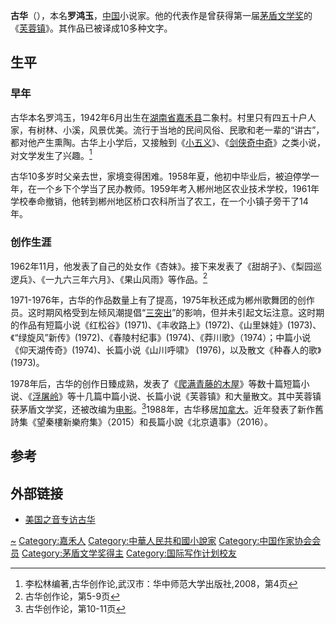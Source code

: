 {{Infobox writer
| 图像     = 
| 图像说明 = 
| 姓名     = 古华
| 笔名     = 
| 原名     = 罗鸿玉
| 出生     = {{birth year and age|1942|06|20}} 
| 出生地点 = {{ROC}}[[湖南省_(中華民國)|湖南省]][[嘉禾县|嘉禾县]]二象村
| 逝世     = <!--卒年在前生年在后{{death date and age|YYYY|MM|DD|YYYY|MM|DD}} 或{{Death year and age| }}-->
| 逝世地点 = 
| 居处     = [[温哥华|温哥华]]
| 职业     = 作家
| 国籍     = {{加拿大}}
| 种族     = 汉族
| 母校     = 郴州农业专科学校
| 创作时期 = 1962年至今
| 体裁     = 小说、散文
| 主题     = 农村生活
| 文学运动 = 
| 代表作   = 《芙蓉镇》<br />《爬满青藤的木屋》
| 配偶     =  <!--{{marriage|姓名|结婚年|离婚年}} -->
| 伴侣     = 
| 子女     = 
| 亲属     = 
| 受影响于 = 
| 施影响于 = 
| 奖项     = [[茅盾文学奖|茅盾文学奖]]（1982年）
| 官方网   = <!--  {{URL|website}} -->
| 签名     =  <!--不需要加[[file:|128px]] -->
}}
'''古华'''（{{bd|1942年|6月20日||}}），本名'''罗鸿玉'''，[[中华人民共和国|中国]]小说家。他的代表作是曾获得第一届[[茅盾文学奖|茅盾文学奖]]的《[[芙蓉镇_(小说)|芙蓉镇]]》。其作品已被译成10多种文字。

== 生平 ==
=== 早年 ===
古华本名罗鸿玉，1942年6月出生在[[湖南省_(中華民國)|湖南省]][[嘉禾县|嘉禾县]]二象村。村里只有四五十户人家，有树林、小溪，风景优美。流行于当地的民间风俗、民歌和老一辈的“讲古”，都对他产生熏陶。古华上小学后，又接触到《[[小五义|小五义]]》、《[[剑侠奇中奇|剑侠奇中奇]]》之类小说，对文学发生了兴趣。<ref>李松林编著,古华创作论,武汉市：华中师范大学出版社,2008，第4页</ref>

古华10多岁时父亲去世，家境变得困难。1958年夏，他初中毕业后，被迫停学一年，在一个乡下个学当了民办教师。1959年考入郴州地区农业技术学校，1961年学校奉命撤销，他转到郴州地区桥口农科所当了农工，在一个小镇子旁干了14年。

=== 创作生涯 ===
1962年11月，他发表了自己的处女作《杏妹》。接下来发表了《甜胡子》、《梨园巡逻兵》、《一九六三年六月》、《果山风雨》等作品。<ref>古华创作论，第5-9页</ref>

1971-1976年，古华的作品数量上有了提高，1975年秋还成为郴州歌舞团的创作员。这时期风格受到左倾风潮提倡“[[三突出|三突出]]”的影响，但并未引起文坛注意。这时期的作品有短篇小说《红松谷》(1971)、《丰收路上》(1972)、《山里妹娃》(1973)、《“绿旋风”新传》(1972)、《春陵村纪事》(1974)、《莽川歌》（1974）；中篇小说《仰天湖传奇》(1974)、长篇小说《山川呼啸》  (1976)，以及散文《种春人的歌》(1973)。

1978年后，古华的创作日臻成熟，发表了《[[爬满青藤的木屋|爬满青藤的木屋]]》等数十篇短篇小说、《[[浮屠岭|浮屠岭]]》等十几篇中篇小说、长篇小说《芙蓉镇》和大量散文。其中芙蓉镇获茅盾文学奖，还被改编为[[芙蓉镇_(电影)|电影]]。<ref>古华创作论，第10-11页</ref>1988年，古华移居[[加拿大|加拿大]]。近年發表了新作舊詩集《望秦樓新樂府集》（2015）和長篇小說《北京遺事》（2016）。

== 参考 ==
{{reflist}}

== 外部链接 ==
* [http://il.youtube.com/watch?v=NsQhJqxQqOQ&feature=related 美国之音专访古华]

{{茅盾文学奖|第一屆}}
{{中国作家协会第四届理事会}}

{{Authority control}}
{{DEFAULTSORT:Gu古}}
[[Category:罗姓|~]]
[[Category:嘉禾人|Category:嘉禾人]]
[[Category:中華人民共和國小說家|Category:中華人民共和國小說家]]
[[Category:中国作家协会会员|Category:中国作家协会会员]]
[[Category:茅盾文学奖得主|Category:茅盾文学奖得主]]
[[Category:国际写作计划校友|Category:国际写作计划校友]]